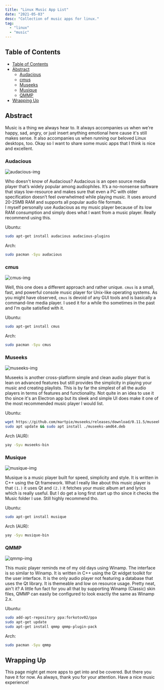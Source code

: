 ```yaml
---
title: "Linux Music App List"
date: "2021-05-03"
desc: "Collection of music apps for linux."
tag:
  - "linux"
  - "music"
---
```


## Table of Contents

- [Table of Contents](#table-of-contents)
- [Abstract](#abstract)
  - [Audacious](#audacious)
  - [cmus](#cmus)
  - [Museeks](#museeks)
  - [Musique](#musique)
  - [QMMP](#qmmp)
- [Wrapping Up](#wrapping-up)

## Abstract

Music is a thing we always hear to. It always accompanies us when we're happy, sad, angry, or just insert anything emotional here cause it's still makes sense. It also accompanies us when running our beloved Linux desktops, too. Okay so I want to share some music apps that I think is nice and excellent.

### Audacious

![audacious-img](/linux/applist/music/audacious.webp)

Who doesn't know of Audacious? Audacious is an open source media player that’s widely popular among audiophiles. It’s a no-nonsense software that stays low-resource and makes sure that even a PC with older specification doesn’t feel overwhelmed while playing music. It uses around 20-25MB RAM and supports all popular audio file formats.\
I myself personally use Audacious as my music player because of its low RAM consumption and simply does what I want from a music player. Really recommend using this.

Ubuntu:

```bash
sudo apt-get install audacious audacious-plugins
```

Arch:

```bash
sudo pacman -Syu audacious
```

### cmus

![cmus-img](/linux/applist/music/cmus.webp)

Well, this one does a different approach and rather unique. `cmus` is a small, fast, and powerful console music player for Unix-like operating systems. As you might have observed, `cmus` is devoid of any GUI tools and is basically a command-line media player. I used it for a while tho sometimes in the past and I'm quite satisfied with it.

Ubuntu:

```bash
sudo apt-get install cmus
```

Arch:

```bash
sudo pacman -Syu cmus
```

### Museeks

![museeks-img](/linux/applist/music/museeks.webp)

Museeks is another cross-platform simple and clean audio player that is lean on advanced features but still provides the simplicity in playing your music and creating playlists. This is by far the simplest of all the audio players in terms of features and functionality. Not quite in an idea to use it tho since it's an Electron app but its sleek and simple UI does make it one of the most recommended music player I would list.

Ubuntu:

```bash
wget https://github.com/martpie/museeks/releases/download/0.11.5/museeks-amd64.deb
sudo apt update && sudo apt install ./museeks-amd64.deb
```

Arch (AUR):

```bash
yay -Syu museeks-bin
```

### Musique

![musique-img](/linux/applist/music/musique.webp)

Musique is a music player built for speed, simplicity and style. It is written in C++ using the Qt framework. What I really like about this music player is that `(1.)` it uses Qt and `(2.)` it fetches your music album art and lyrics which is really useful. But I do get a long first start up tho since it checks the Music folder I use. Still highly recommend tho.

Ubuntu:

```bash
sudo apt-get install musique
```

Arch (AUR):

```bash
yay -Syu musique-bin
```

### QMMP

![qmmp-img](/linux/applist/music/qmmp.webp)

This music player reminds me of my old days using Winamp. The interface is so similar to Winamp. It is written in C++ using the Qt widget toolkit for the user interface. It is the only audio player not featuring a database that uses the Qt library. It is themeable and low on resource usage. Pretty neat, ain't it? A little fun fact for you all that by supporting Winamp (Classic) skin files, QMMP can easily be configured to look exactly the same as Winamp 2.x.

Ubuntu:

```bash
sudo add-apt-repository ppa:forkotov02/ppa
sudo apt-get update
sudo apt-get install qmmp qmmp-plugin-pack
```

Arch:

```bash
sudo pacman -Syu qmmp
```

## Wrapping Up

This page might get more apps to get into and be covered. But there you have it for now. As always, thank you for your attention. Have a nice music experience!
